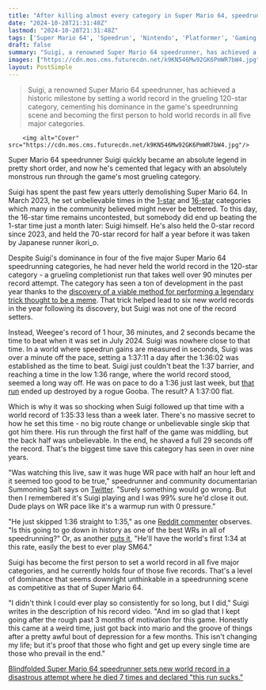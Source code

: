 ```yaml
---
title: "After killing almost every category in Super Mario 64, speedrunning legend completes his domination with a once-unthinkable record of the game's most grueling challenge"
date: "2024-10-28T21:31:48Z"
lastmod: "2024-10-28T21:31:48Z"
tags: ['Super Mario 64', 'Speedrun', 'Nintendo', 'Platformer', 'Gaming']
draft: false
summary: "Suigi, a renowned Super Mario 64 speedrunner, has achieved a historic milestone by setting a world record in the grueling 120-star category, cementing his dominance in the game's speedrunning scene and becoming the first person to hold world records in all five major categories."
images: ["https://cdn.mos.cms.futurecdn.net/k9KN546Mw92GK6PmWR7bW4.jpg"]
layout: PostSimple
---
```

> Suigi, a renowned Super Mario 64 speedrunner, has achieved a historic milestone by setting a world record in the grueling 120-star category, cementing his dominance in the game's speedrunning scene and becoming the first person to hold world records in all five major categories.


        <img alt="Cover" src="https://cdn.mos.cms.futurecdn.net/k9KN546Mw92GK6PmWR7bW4.jpg"/>
        
Super Mario 64 speedrunner Suigi quickly became an absolute legend in pretty short order, and now he's cemented that legacy with an absolutely monstrous run through the game's most grueling category.

Suigi has spent the past few years utterly demolishing Super Mario 64. In March 2023, he set unbelievable times in the [1-star](https://www.gamesradar.com/this-super-mario-64-speedrun-record-is-so-ridiculous-fans-are-wondering-if-anyone-will-even-bother-trying-to-beat-it/) and [16-star](https://www.gamesradar.com/another-super-mario-64-speedrun-category-might-be-dead-after-player-beats-world-record-with-flawless-run/) categories which many in the community believed might never be bettered. To this day, the 16-star time remains uncontested, but somebody did end up beating the 1-star time just a month later: Suigi himself. He's also held the 0-star record since 2023, and held the 70-star record for half a year before it was taken by Japanese runner ikori_o.

Despite Suigi's dominance in four of the five major Super Mario 64 speedrunning categories, he had never held the world record in the 120-star category - a grueling completionist run that takes well over 90 minutes per record attempt. The category has seen a ton of development in the past year thanks to the [discovery of a viable method for performing a legendary trick thought to be a meme](https://www.gamesradar.com/super-mario-64-speedrunners-find-the-biggest-time-save-in-20-years-with-a-legendary-trick-thought-to-be-a-meme/). That trick helped lead to six new world records in the year following its discovery, but Suigi was not one of the record setters.

Instead, Weegee's record of 1 hour, 36 minutes, and 2 seconds became the time to beat when it was set in July 2024. Suigi was nowhere close to that time. In a world where speedrun gains are measured in seconds, Suigi was over a minute off the pace, setting a 1:37:11 a day after the 1:36:02 was established as the time to beat. Suigi just couldn't beat the 1:37 barrier, and reaching a time in the low 1:36 range, where the world record stood, seemed a long way off. He was on pace to do a 1:36 just last week, but [that run](https://www.youtube.com/watch?v=_lJ7pJHnxjY) ended up destroyed by a rogue Gooba. The result? A 1:37:00 flat.

Which is why it was so shocking when Suigi followed up that time with a world record of 1:35:33 less than a week later. There's no massive secret to how he set this time - no big route change or unbelievable single skip that got him there. His run through the first half of the game was middling, but the back half was unbelievable. In the end, he shaved a full 29 seconds off the record. That's the biggest time save this category has seen in over nine years.

"Was watching this live, saw it was huge WR pace with half an hour left and it seemed too good to be true," speedrunner and community documentarian Summoning Salt says on [Twitter](https://x.com/summoningsalt/status/1850081912250835396). "Surely something would go wrong. But then I remembered it's Suigi playing and I was 99% sure he'd close it out. Dude plays on WR pace like it's a warmup run with 0 pressure."

"He just skipped 1:36 straight to 1:35," as one [Reddit commenter](https://www.reddit.com/r/speedrun/comments/1gcfhnu/greensuigi_gets_13534_new_120_star_wr/lttgagn/) observes. "Is this going to go down in history as one of the best WRs in all of speedrunning?" Or, as another [puts it](https://www.reddit.com/r/speedrun/comments/1gcfhnu/greensuigi_gets_13534_new_120_star_wr/ltu92vw/), "He'll have the world's first 1:34 at this rate, easily the best to ever play SM64."

Suigi has become the first person to set a world record in all five major categories, and he currently holds four of those five records. That's a level of dominance that seems downright unthinkable in a speedrunning scene as competitive as that of Super Mario 64.

"I didn't think I could ever play so consistently for so long, but I did," Suigi writes in the description of his record video. "And im so glad that I kept going after the rough past 3 months of motivation for this game. Honestly this came at a weird time, just got back into mario and the groove of things after a pretty awful bout of depression for a few months. This isn't changing my life; but it's proof that those who fight and get up every single time are those who prevail in the end."

[Blindfolded Super Mario 64 speedrunner sets new world record in a disastrous attempt where he died 7 times and declared "this run sucks."](https://www.gamesradar.com/games/super-mario/blindfolded-super-mario-64-speedrunner-sets-new-world-record-in-a-disastrous-attempt-where-he-died-7-times-and-declared-this-run-sucks/)
        